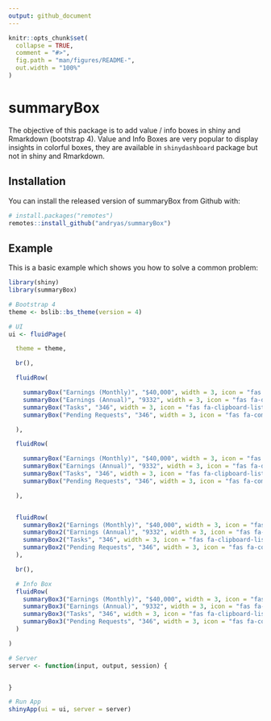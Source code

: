 ```yaml
---
output: github_document
---
```


<!-- README.md is generated from README.Rmd. Please edit that file -->

```r
knitr::opts_chunk$set(
  collapse = TRUE,
  comment = "#>",
  fig.path = "man/figures/README-",
  out.width = "100%"
)
```

# summaryBox

<!-- badges: start -->
<!-- badges: end -->

The objective of this package is to add value / info boxes in shiny and Rmarkdown (bootstrap 4). Value and Info Boxes are very popular to display insights in colorful boxes, they are available in `shinydashboard` package but not in shiny and Rmarkdown.

## Installation

You can install the released version of summaryBox from Github with:

``` r
# install.packages("remotes")
remotes::install_github("andryas/summaryBox")
```

## Example

This is a basic example which shows you how to solve a common problem:

```r
library(shiny)
library(summaryBox)

# Bootstrap 4
theme <- bslib::bs_theme(version = 4)

# UI
ui <- fluidPage(

  theme = theme,

  br(),

  fluidRow(

    summaryBox("Earnings (Monthly)", "$40,000", width = 3, icon = "fas fa-calendar", style = "info"),
    summaryBox("Earnings (Annual)", "9332", width = 3, icon = "fas fa-dollar-sign", style = "success"),
    summaryBox("Tasks", "346", width = 3, icon = "fas fa-clipboard-list", style = "danger"),
    summaryBox("Pending Requests", "346", width = 3, icon = "fas fa-comments", style = "primary")

  ),

  fluidRow(

    summaryBox("Earnings (Monthly)", "$40,000", width = 3, icon = "fas fa-calendar", style = "info", border = "bottom"),
    summaryBox("Earnings (Annual)", "9332", width = 3, icon = "fas fa-dollar-sign", style = "success", border = "bottom"),
    summaryBox("Tasks", "346", width = 3, icon = "fas fa-clipboard-list", style = "danger", border = "bottom"),
    summaryBox("Pending Requests", "346", width = 3, icon = "fas fa-comments", style = "primary", border = "bottom")

  ),


  fluidRow(
    summaryBox2("Earnings (Monthly)", "$40,000", width = 3, icon = "fas fa-calendar", style = "info"),
    summaryBox2("Earnings (Annual)", "9332", width = 3, icon = "fas fa-dollar-sign", style = "success"),
    summaryBox2("Tasks", "346", width = 3, icon = "fas fa-clipboard-list", style = "danger"),
    summaryBox2("Pending Requests", "346", width = 3, icon = "fas fa-comments", style = "primary")
  ),

  br(),

  # Info Box
  fluidRow(
    summaryBox3("Earnings (Monthly)", "$40,000", width = 3, icon = "fas fa-calendar", style = "info"),
    summaryBox3("Earnings (Annual)", "9332", width = 3, icon = "fas fa-dollar-sign", style = "success"),
    summaryBox3("Tasks", "346", width = 3, icon = "fas fa-clipboard-list", style = "danger"),
    summaryBox3("Pending Requests", "346", width = 3, icon = "fas fa-comments", style = "primary")
  )

)

# Server
server <- function(input, output, session) {


}

# Run App
shinyApp(ui = ui, server = server)

```
